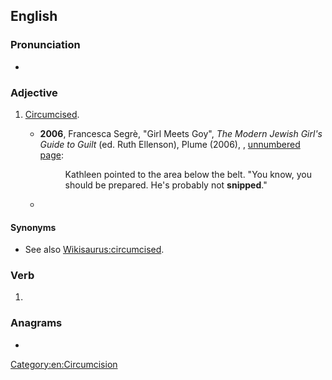 ==English==

===Pronunciation===
* {{IPA|/snɪpt/|lang=en}}

===Adjective===
{{en-adj|-}}

# {{lb|en|informal}} [[circumcised|Circumcised]].
#* '''2006''', Francesca Segrè, "Girl Meets Goy", ''The Modern Jewish Girl's Guide to Guilt'' (ed. Ruth Ellenson), Plume (2006), {{ISBN|9781101084601}}, [http://books.google.com/books?id=jUV1eFGVs0gC&pg=PT161 unnumbered page]:
#*: Kathleen pointed to the area below the belt. "You know, you should be prepared. He's probably not '''snipped'''."
#* {{seemoreCites|lang=en}}

====Synonyms====
* See also [[Wikisaurus:circumcised]].

===Verb===
{{head|en|verb form}}

# {{en-past of|snip}}

===Anagrams===
* {{anagrams|en|dip pens}}

[[Category:en:Circumcision]]
